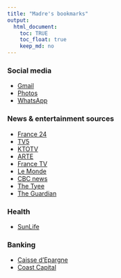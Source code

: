 ```yaml
---
title: "Madre's bookmarks"
output:
  html_document:
    toc: TRUE
    toc_float: true
    keep_md: no
---
```


### Social media

- [Gmail](https://mail.google.com)
- [Photos](https://photos.google.com/)
- [WhatsApp](https://web.whatsapp.com/)

### News & entertainment sources

- [France 24](https://www.france24.com/fr/)
- [TV5](https://www.tv5unis.ca/)
- [KTOTV](https://www.ktotv.com/)
- [ARTE](https://www.arte.tv/fr/)
- [France TV](https://www.france.tv/)
- [Le Monde](https://www.lemonde.fr)
- [CBC news](https://www.cbc.ca/news)
- [The Tyee](https://www.thetyee.ca)
- [The Guardian](https://www.guardian.co.uk)

### Health

- [SunLife](https://www.sunnet.sunlife.com/signin/mysunlife/home.wca)

### Banking

- [Caisse d'Epargne](https://www.caisse-epargne.fr/bourgogne-franche-comte)
- [Coast Capital](https://banking.coastcapitalsavings.com/LogIn.aspx)
